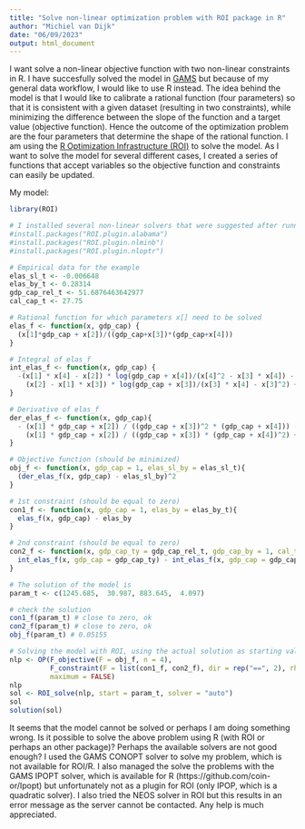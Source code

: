 ```yaml
---
title: "Solve non-linear optimization problem with ROI package in R"
author: "Michiel van Dijk"
date: "06/09/2023"
output: html_document
---
```


I want solve a non-linear objective function with two non-linear constraints in R. I have succesfully solved the model in [GAMS](https://www.gams.com/) but because of my general data workflow, I would like to use R instead. The idea behind the model is that I would like to calibrate a rational function (four parameters) so that it is consistent with a given dataset (resulting in two constraints), while minimizing the difference between the slope of the function and a target value (objective function). Hence the outcome of the optimization problem are the four parameters that determine the shape of the rational function. I am using the [R Optimization Infrastructure (ROI)](https://roi.r-forge.r-project.org/index.html) to solve the model. As I want to solve the model for several different cases, I created a series of functions that accept variables so the objective function and constraints can easily be updated.

My model:

```r
library(ROI)

# I installed several non-linear solvers that were suggested after running ROI_applicable_solvers() on the model
#install.packages("ROI.plugin.alabama")
#install.packages("ROI.plugin.nlminb")
#install.packages("ROI.plugin.nloptr")

# Empirical data for the example
elas_sl_t <- -0.006648 
elas_by_t <- 0.28314
gdp_cap_rel_t <- 51.6876463642977
cal_cap_t <- 27.75

# Rational function for which parameters x[] need to be solved
elas_f <- function(x, gdp_cap) {
  (x[1]*gdp_cap + x[2])/((gdp_cap+x[3])*(gdp_cap+x[4]))
}

# Integral of elas_f
int_elas_f <- function(x, gdp_cap) {
  -(x[1] * x[4] - x[2]) * log(gdp_cap + x[4])/(x[4]^2 - x[3] * x[4]) - 
    (x[2] - x[1] * x[3]) * log(gdp_cap + x[3])/(x[3] * x[4] - x[3]^2) + x[2] * log(gdp_cap)/(x[3] * x[4])
}

# Derivative of elas_f
der_elas_f <- function(x, gdp_cap){
  - (x[1] * gdp_cap + x[2]) / ((gdp_cap + x[3])^2 * (gdp_cap + x[4])) -
    (x[1] * gdp_cap + x[2]) / ((gdp_cap + x[3]) * (gdp_cap + x[4])^2) + x[1] / ((gdp_cap + x[3]) * (gdp_cap + x[4]))
}

# Objective function (should be minimized)
obj_f <- function(x, gdp_cap = 1, elas_sl_by = elas_sl_t){
  (der_elas_f(x, gdp_cap) - elas_sl_by)^2
}

# 1st constraint (should be equal to zero)
con1_f <- function(x, gdp_cap = 1, elas_by = elas_by_t){
  elas_f(x, gdp_cap) - elas_by
}

# 2nd constraint (should be equal to zero)
con2_f <- function(x, gdp_cap_ty = gdp_cap_rel_t, gdp_cap_by = 1, cal_ty = cal_cap_t) {
  int_elas_f(x, gdp_cap = gdp_cap_ty) - int_elas_f(x, gdp_cap = gdp_cap_by) - log(cal_ty)
}

# The solution of the model is
param_t <- c(1245.685,  30.987, 883.645,  4.097)

# check the solution
con1_f(param_t) # close to zero, ok
con2_f(param_t) # close to zero, ok
obj_f(param_t) # 0.05155

# Solving the model with ROI, using the actual solution as starting values
nlp <- OP(F_objective(F = obj_f, n = 4), 
          F_constraint(F = list(con1_f, con2_f), dir = rep("==", 2), rhs = c(0,0)),
          maximum = FALSE)
nlp
sol <- ROI_solve(nlp, start = param_t, solver = "auto")
sol
solution(sol)
```

It seems that the model cannot be solved or perhaps I am doing something wrong. Is it possible to solve the above problem using R (with ROI or perhaps an other package)? Perhaps the available solvers are not good enough? I used the GAMS CONOPT solver to solve my problem, which is not available for ROI/R. I also managed the solve the problems with the GAMS IPOPT solver, which is available for R (https://github.com/coin-or/Ipopt) but unfortunately not as a plugin for ROI (only IPOP, which is a quadratic solver). I also tried the NEOS solver in ROI but this results in an error message as the server cannot be contacted. Any help is much appreciated.
